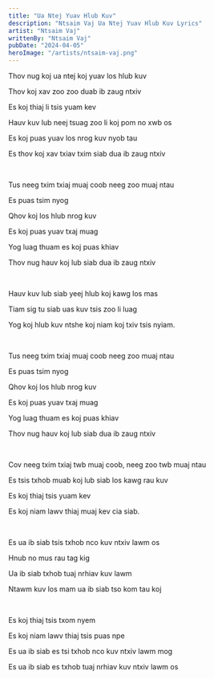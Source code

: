 ```yaml
---
title: "Ua Ntej Yuav Hlub Kuv"
description: "Ntsaim Vaj Ua Ntej Yuav Hlub Kuv Lyrics"
artist: "Ntsaim Vaj"
writtenBy: "Ntsaim Vaj"
pubDate: "2024-04-05"
heroImage: "/artists/ntsaim-vaj.png"
---
```


Thov nug koj ua ntej koj yuav los hlub kuv

Thov koj xav zoo zoo duab ib zaug ntxiv

Es koj thiaj li tsis yuam kev

Hauv kuv lub neej tsuag zoo li koj pom no xwb os

Es koj puas yuav los nrog kuv nyob tau

Es thov koj xav txiav txim siab dua ib zaug ntxiv

<br />

Tus neeg txim txiaj muaj coob neeg zoo muaj ntau

Es puas tsim nyog

Qhov koj los hlub nrog kuv

Es koj puas yuav txaj muag

Yog luag thuam es koj puas khiav

Thov nug hauv koj lub siab dua ib zaug ntxiv

<br />

Hauv kuv lub siab yeej hlub koj kawg los mas

Tiam sig tu siab uas kuv tsis zoo li luag

Yog koj hlub kuv ntshe koj niam koj txiv tsis nyiam.

<br />

Tus neeg txim txiaj muaj coob neeg zoo muaj ntau

Es puas tsim nyog

Qhov koj los hlub nrog kuv

Es koj puas yuav txaj muag

Yog luag thuam es koj puas khiav

Thov nug hauv koj lub siab dua ib zaug ntxiv

<br />

Cov neeg txim txiaj twb muaj coob, neeg zoo twb muaj ntau

Es tsis txhob muab koj lub siab los kawg rau kuv

Es koj thiaj tsis yuam kev

Es koj niam lawv thiaj muaj kev cia siab.

<br />

Es ua ib siab tsis txhob nco kuv ntxiv lawm os

Hnub no mus rau tag kig

Ua ib siab txhob tuaj nrhiav kuv lawm

Ntawm kuv los mam ua ib siab tso kom tau koj

<br />

Es koj thiaj tsis txom nyem

Es koj niam lawv thiaj tsis puas npe

Es ua ib siab es tsi txhob nco kuv ntxiv lawm mog

Es ua ib siab es txhob tuaj nrhiav kuv ntxiv lawm os
